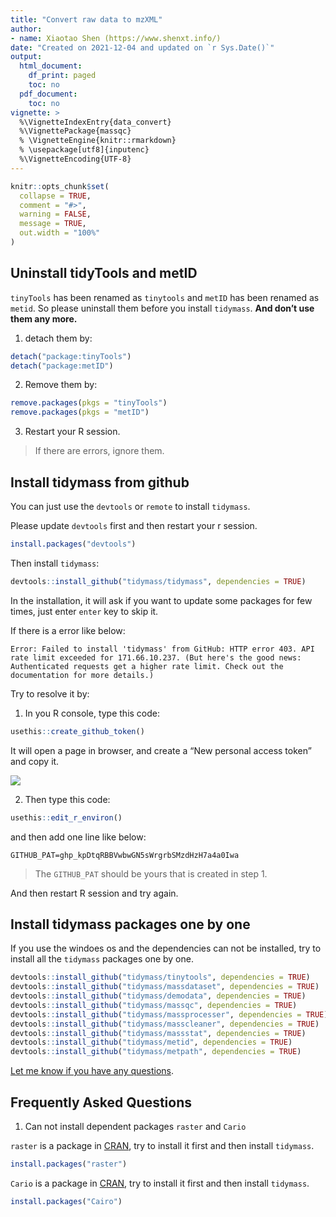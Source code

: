 ```yaml
---
title: "Convert raw data to mzXML"
author:
- name: Xiaotao Shen (https://www.shenxt.info/)
date: "Created on 2021-12-04 and updated on `r Sys.Date()`"
output:
  html_document:
    df_print: paged
    toc: no
  pdf_document:
    toc: no
vignette: >
  %\VignetteIndexEntry{data_convert}
  %\VignettePackage{massqc}
  % \VignetteEngine{knitr::rmarkdown}
  % \usepackage[utf8]{inputenc}
  %\VignetteEncoding{UTF-8}
---
```


```r
knitr::opts_chunk$set(
  collapse = TRUE,
  comment = "#>",
  warning = FALSE,
  message = TRUE,
  out.width = "100%"
)
```

## **Uninstall tidyTools and metID**

`tinyTools` has been renamed as `tinytools` and `metID` has been renamed as `metid`. So please uninstall them before you install `tidymass`. **And don't use them any more.**

1. detach them by:

```r
detach("package:tinyTools")
detach("package:metID")
```

2. Remove them by:

```r
remove.packages(pkgs = "tinyTools")
remove.packages(pkgs = "metID")
```

3. Restart your R session. 

> If there are errors, ignore them.

## **Install tidymass from github**

You can just use the `devtools` or `remote` to install `tidymass`. 

Please update `devtools` first and then restart your r session.

```r
install.packages("devtools")
```

Then install `tidymass`:

```r
devtools::install_github("tidymass/tidymass", dependencies = TRUE)
```

In the installation, it will ask if you want to update some packages for few times, just enter `enter` key to skip it.

If there is a error like below:

```
Error: Failed to install 'tidymass' from GitHub: HTTP error 403. API rate limit exceeded for 171.66.10.237. (But here's the good news: Authenticated requests get a higher rate limit. Check out the documentation for more details.)
```

Try to resolve it by:

1. In you R console, type this code:

```r
usethis::create_github_token()
```

It will open a page in browser, and create a "New personal access token" and copy it.

![](../man/figures/Screen Shot 2021-12-24 at 9.28.18 PM.png)

2. Then type this code:

```r
usethis::edit_r_environ()
```

and then add one line like below:

```
GITHUB_PAT=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
```
> The `GITHUB_PAT` should be yours that is created in step 1.

And then restart R session and try again.


## **Install tidymass packages one by one**

If you use the windoes os and the dependencies can not be installed, try to install all the `tidymass` packages one by one.

```r
devtools::install_github("tidymass/tinytools", dependencies = TRUE)
devtools::install_github("tidymass/massdataset", dependencies = TRUE)
devtools::install_github("tidymass/demodata", dependencies = TRUE)
devtools::install_github("tidymass/massqc", dependencies = TRUE)
devtools::install_github("tidymass/massprocesser", dependencies = TRUE)
devtools::install_github("tidymass/masscleaner", dependencies = TRUE)
devtools::install_github("tidymass/massstat", dependencies = TRUE)
devtools::install_github("tidymass/metid", dependencies = TRUE)
devtools::install_github("tidymass/metpath", dependencies = TRUE)
```

[Let me know if you have any questions](shenxt1990@outlook.com).


## **Frequently Asked Questions**

1. Can not install dependent packages `raster` and `Cario`

`raster` is a package in [CRAN](https://cran.r-project.org/web/packages/raster/index.html), try to install it first and then install `tidymass`.

```r
install.packages("raster")
```


`Cario` is a package in [CRAN](https://cran.r-project.org/web/packages/Cairo/index.html), try to install it first and then install `tidymass`.

```r
install.packages("Cairo")
```


